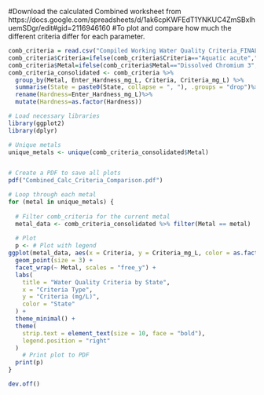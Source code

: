 #Download the calculated Combined worksheet from https://docs.google.com/spreadsheets/d/1ak6cpKWFEdT1YNKUC4ZmSBxlhuemSDgr/edit#gid=2116946160
#To plot and compare how much the different criteria differ for each parameter.
```r
comb_criteria = read.csv("Compiled Working Water Quality Criteria_FINAL_revised 06_19_2019.xlsx - Calculated_Combined.csv")
comb_criteria$Criteria=ifelse(comb_criteria$Criteria=="Aquatic acute","Aquatic Acute",comb_criteria$Criteria)
comb_criteria$Metal=ifelse(comb_criteria$Metal=="Dissolved Chromium 3","Dissolved Chromium",comb_criteria$Metal)
comb_criteria_consolidated <- comb_criteria %>%
  group_by(Metal, Enter_Hardness_mg_L, Criteria, Criteria_mg_L) %>%
  summarise(State = paste0(State, collapse = ", "), .groups = "drop")%>%
  rename(Hardness=Enter_Hardness_mg_L)%>%
  mutate(Hardness=as.factor(Hardness))
```

```r
# Load necessary libraries
library(ggplot2)
library(dplyr)

# Unique metals
unique_metals <- unique(comb_criteria_consolidated$Metal)


# Create a PDF to save all plots
pdf("Combined_Calc_Criteria_Comparison.pdf")

# Loop through each metal
for (metal in unique_metals) {
  
  # Filter comb_criteria for the current metal
  metal_data <- comb_criteria_consolidated %>% filter(Metal == metal)
  
  # Plot
  p <- # Plot with legend
ggplot(metal_data, aes(x = Criteria, y = Criteria_mg_L, color = as.factor(State),shape = Hardness)) +
  geom_point(size = 3) +
  facet_wrap(~ Metal, scales = "free_y") +
  labs(
    title = "Water Quality Criteria by State",
    x = "Criteria Type",
    y = "Criteria (mg/L)",
    color = "State"
  ) +
  theme_minimal() +
  theme(
    strip.text = element_text(size = 10, face = "bold"),
    legend.position = "right"
  )
    # Print plot to PDF
  print(p)
}

dev.off()

```